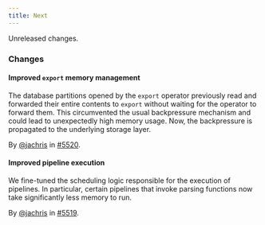 ```yaml
---
title: Next
---
```


Unreleased changes.

### Changes

#### Improved `export` memory management

The database partitions opened by the `export` operator previously read and
forwarded their entire contents to `export` without waiting for the operator to
forward them. This circumvented the usual backpressure mechanism and could lead
to unexpectedly high memory usage. Now, the backpressure is propagated to the
underlying storage layer.

By [@jachris](https://github.com/jachris) in [#5520](https://github.com/tenzir/tenzir/pull/5520).

#### Improved pipeline execution

We fine-tuned the scheduling logic responsible for the execution of pipelines.
In particular, certain pipelines that invoke parsing functions now take
significantly less memory to run.

By [@jachris](https://github.com/jachris) in [#5519](https://github.com/tenzir/tenzir/pull/5519).
